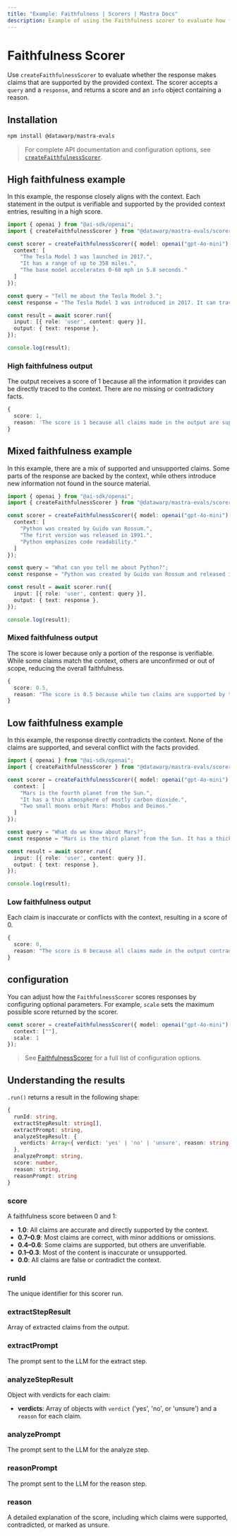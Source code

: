 ```yaml
---
title: "Example: Faithfulness | Scorers | Mastra Docs"
description: Example of using the Faithfulness scorer to evaluate how factually accurate responses are compared to context.
---
```



# Faithfulness Scorer

Use `createFaithfulnessScorer` to evaluate whether the response makes claims that are supported by the provided context. The scorer accepts a `query` and a `response`, and returns a score and an `info` object containing a reason.

## Installation

```bash copy
npm install @datawarp/mastra-evals
```

> For complete API documentation and configuration options, see [`createFaithfulnessScorer`](/reference/scorers/faithfulness).

## High faithfulness example

In this example, the response closely aligns with the context. Each statement in the output is verifiable and supported by the provided context entries, resulting in a high score.

```typescript filename="src/example-high-faithfulness.ts" showLineNumbers copy
import { openai } from "@ai-sdk/openai";
import { createFaithfulnessScorer } from "@datawarp/mastra-evals/scorers/llm";

const scorer = createFaithfulnessScorer({ model: openai("gpt-4o-mini"), options: {
  context: [
    "The Tesla Model 3 was launched in 2017.",
    "It has a range of up to 358 miles.",
    "The base model accelerates 0-60 mph in 5.8 seconds."
  ]
});

const query = "Tell me about the Tesla Model 3.";
const response = "The Tesla Model 3 was introduced in 2017. It can travel up to 358 miles on a single charge and the base version goes from 0 to 60 mph in 5.8 seconds.";

const result = await scorer.run({
  input: [{ role: 'user', content: query }],
  output: { text: response },
});

console.log(result);
```

### High faithfulness output

The output receives a score of 1 because all the information it provides can be directly traced to the context. There are no missing or contradictory facts.

```typescript
{
  score: 1,
  reason: 'The score is 1 because all claims made in the output are supported by the provided context.'
}
```

## Mixed faithfulness example

In this example, there are a mix of supported and unsupported claims. Some parts of the response are backed by the context, while others introduce new information not found in the source material.

```typescript filename="src/example-mixed-faithfulness.ts" showLineNumbers copy
import { openai } from "@ai-sdk/openai";
import { createFaithfulnessScorer } from "@datawarp/mastra-evals/scorers/llm";

const scorer = createFaithfulnessScorer({ model: openai("gpt-4o-mini"), options: {
  context: [
    "Python was created by Guido van Rossum.",
    "The first version was released in 1991.",
    "Python emphasizes code readability."
  ]
});

const query = "What can you tell me about Python?";
const response = "Python was created by Guido van Rossum and released in 1991. It is the most popular programming language today and is used by millions of developers worldwide.";

const result = await scorer.run({
  input: [{ role: 'user', content: query }],
  output: { text: response },
});

console.log(result);
```

### Mixed faithfulness output

The score is lower because only a portion of the response is verifiable. While some claims match the context, others are unconfirmed or out of scope, reducing the overall faithfulness.

```typescript
{
  score: 0.5,
  reason: "The score is 0.5 because while two claims are supported by the context (Python was created by Guido van Rossum and Python was released in 1991), the other two claims regarding Python's popularity and usage cannot be verified as they are not mentioned in the context."
}
```

## Low faithfulness example

In this example, the response directly contradicts the context. None of the claims are supported, and several conflict with the facts provided.

```typescript filename="src/example-low-faithfulness.ts" showLineNumbers copy
import { openai } from "@ai-sdk/openai";
import { createFaithfulnessScorer } from "@datawarp/mastra-evals/scorers/llm";

const scorer = createFaithfulnessScorer({ model: openai("gpt-4o-mini"), options: {
  context: [
    "Mars is the fourth planet from the Sun.",
    "It has a thin atmosphere of mostly carbon dioxide.",
    "Two small moons orbit Mars: Phobos and Deimos."
  ]
});

const query = "What do we know about Mars?";
const response = "Mars is the third planet from the Sun. It has a thick atmosphere rich in oxygen and nitrogen, and is orbited by three large moons.";

const result = await scorer.run({
  input: [{ role: 'user', content: query }],
  output: { text: response },
});

console.log(result);
```

### Low faithfulness output

Each claim is inaccurate or conflicts with the context, resulting in a score of 0.

```typescript
{
  score: 0,
  reason: "The score is 0 because all claims made in the output contradict the provided context. The output states that Mars is the third planet from the Sun, while the context clearly states it is the fourth. Additionally, it claims that Mars has a thick atmosphere rich in oxygen and nitrogen, contradicting the context's description of a thin atmosphere mostly composed of carbon dioxide. Finally, the output mentions that Mars is orbited by three large moons, while the context specifies that it has only two small moons, Phobos and Deimos. Therefore, there are no supported claims, leading to a score of 0."
}
```

## configuration

You can adjust how the `FaithfulnessScorer` scores responses by configuring optional parameters. For example, `scale` sets the maximum possible score returned by the scorer.

```typescript showLineNumbers copy
const scorer = createFaithfulnessScorer({ model: openai("gpt-4o-mini"), options: {
  context: [""],
  scale: 1
});
```
> See [FaithfulnessScorer](/reference/scorers/faithfulness.mdx) for a full list of configuration options.

## Understanding the results

`.run()` returns a result in the following shape:

```typescript
{
  runId: string,
  extractStepResult: string[],
  extractPrompt: string,
  analyzeStepResult: {
    verdicts: Array<{ verdict: 'yes' | 'no' | 'unsure', reason: string }>
  },
  analyzePrompt: string,
  score: number,
  reason: string,
  reasonPrompt: string
}
```

### score
A faithfulness score between 0 and 1:

- **1.0**: All claims are accurate and directly supported by the context.
- **0.7–0.9**: Most claims are correct, with minor additions or omissions.
- **0.4–0.6**: Some claims are supported, but others are unverifiable.
- **0.1–0.3**: Most of the content is inaccurate or unsupported.
- **0.0**: All claims are false or contradict the context.

### runId
The unique identifier for this scorer run.

### extractStepResult
Array of extracted claims from the output.

### extractPrompt
The prompt sent to the LLM for the extract step.

### analyzeStepResult
Object with verdicts for each claim:
- **verdicts**: Array of objects with `verdict` ('yes', 'no', or 'unsure') and a `reason` for each claim.

### analyzePrompt
The prompt sent to the LLM for the analyze step.

### reasonPrompt
The prompt sent to the LLM for the reason step.

### reason
A detailed explanation of the score, including which claims were supported, contradicted, or marked as unsure.

<GithubLink
  marginTop='mt-16'
  link="https://github.com/mastra-ai/mastra/blob/main/examples/basics/scorers/faithfulness"
/>
